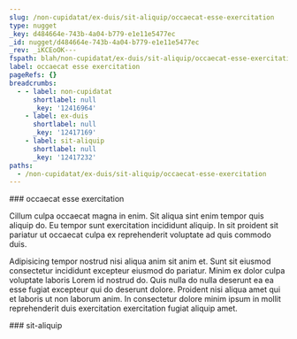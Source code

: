 ```yaml
---
slug: /non-cupidatat/ex-duis/sit-aliquip/occaecat-esse-exercitation
type: nugget
_key: d484664e-743b-4a04-b779-e1e11e5477ec
_id: nugget/d484664e-743b-4a04-b779-e1e11e5477ec
_rev: _iKCEoOK---
fspath: blah/non-cupidatat/ex-duis/sit-aliquip/occaecat-esse-exercitation.md
label: occaecat esse exercitation
pageRefs: {}
breadcrumbs:
  - - label: non-cupidatat
      shortlabel: null
      _key: '12416964'
    - label: ex-duis
      shortlabel: null
      _key: '12417169'
    - label: sit-aliquip
      shortlabel: null
      _key: '12417232'
paths:
  - /non-cupidatat/ex-duis/sit-aliquip/occaecat-esse-exercitation
---
```


<NuggetArea>
<Nugget slug="/non-cupidatat/ex-duis/sit-aliquip/occaecat-esse-exercitation" type="nugget" _key="d484664e-743b-4a04-b779-e1e11e5477ec" _id="nugget/d484664e-743b-4a04-b779-e1e11e5477ec" _rev="_iKCEoOK---" fspath="blah/non-cupidatat/ex-duis/sit-aliquip/occaecat-esse-exercitation.md" label="occaecat esse exercitation" paths="/non-cupidatat/ex-duis/sit-aliquip/occaecat-esse-exercitation">
<NuggetBody>
### occaecat esse exercitation

Cillum culpa occaecat magna in enim. Sit aliqua sint enim tempor quis aliquip do. Eu tempor sunt exercitation incididunt aliquip. In sit proident sit pariatur ut occaecat culpa ex reprehenderit voluptate ad quis commodo duis.

Adipisicing tempor nostrud nisi aliqua anim sit anim et. Sunt sit eiusmod consectetur incididunt excepteur eiusmod do pariatur. Minim ex dolor culpa voluptate laboris Lorem id nostrud do. Quis nulla do nulla deserunt ea ea esse fugiat excepteur qui do deserunt dolore. Proident nisi aliqua amet qui et laboris ut non laborum anim. In consectetur dolore minim ipsum in mollit reprehenderit duis exercitation exercitation fugiat aliquip amet.

</NuggetBody>
<Breadcrumbs>
<Crumbs>
<Crumb _key="12416964" label="non-cupidatat" /><Crumb _key="12417169" label="ex-duis" /><Crumb _key="12417232" label="sit-aliquip" />
</Crumbs>
</Breadcrumbs>
</Nugget>

<NuggetsInbound>
</NuggetsInbound>
<NuggetsOutbound>
</NuggetsOutbound>
</NuggetArea>
<PassagesInbound>
<Passage direction="inbound" type="passage" _key="12417232" _id="passage/12417232" _rev="_iKCEoOC--A" label="sit-aliquip" passage="sit-aliquip" fspath="blah/non-cupidatat/ex-duis/sit-aliquip" paths="/non-cupidatat/ex-duis/sit-aliquip" slug="/non-cupidatat/ex-duis/sit-aliquip">
<NuggetBody>
### sit-aliquip

</NuggetBody>
<Breadcrumbs>
<Crumbs>
<Crumb _key="12416964" label="non-cupidatat" /><Crumb _key="12417169" label="ex-duis" />
</Crumbs>
</Breadcrumbs>
</Passage>

</PassagesInbound>
<PassagesOutbound>
</PassagesOutbound>